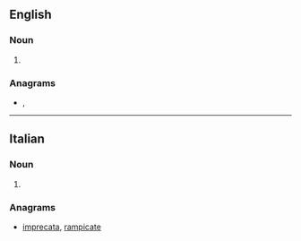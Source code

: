 ==English==

===Noun===
{{head|en|noun plural form}}

# {{plural of|metacarpus|lang=en}}

===Anagrams===
* {{l|en|picramate}}, {{l|en|piracetam}}

----

==Italian==

===Noun===
{{head|it|noun plural form|g=m}}

# {{plural of|metacarpo|lang=it}}

===Anagrams===
* [[imprecata#Italian|imprecata]], [[rampicate#Italian|rampicate]]